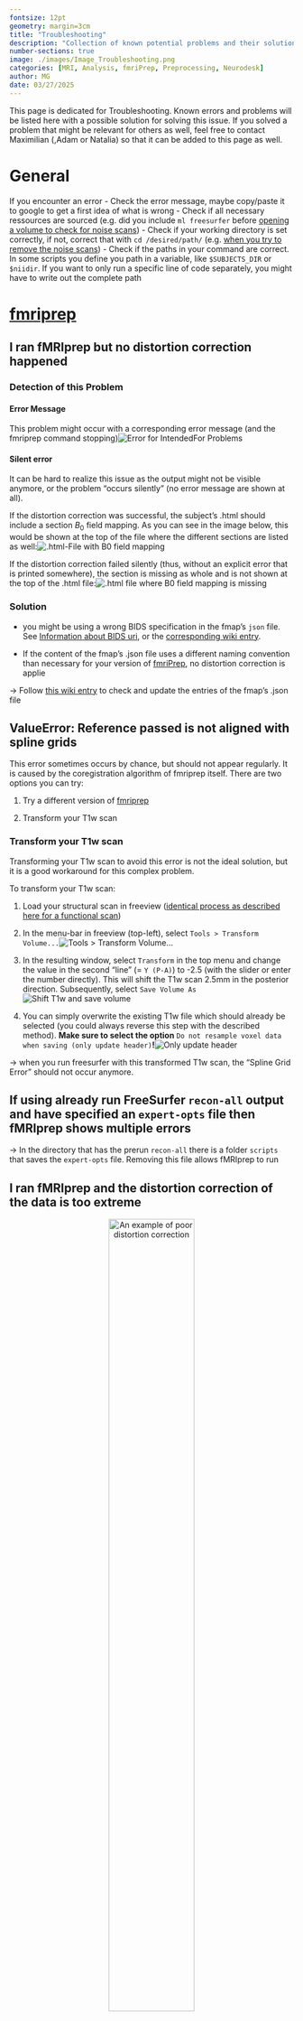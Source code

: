 ```yaml
---
fontsize: 12pt
geometry: margin=3cm
title: "Troubleshooting"
description: "Collection of known potential problems and their solutions"
number-sections: true
image: ./images/Image_Troubleshooting.png
categories: [MRI, Analysis, fmriPrep, Preprocessing, Neurodesk]
author: MG
date: 03/27/2025
---
```


This page is dedicated for Troubleshooting. Known errors and problems will be listed here with a possible solution for solving this issue. If you solved a problem that might be relevant for others as well, feel free to contact Maximilian (,Adam or Natalia) so that it can be added to this page as well.

# General

If you encounter an error - Check the error message, maybe copy/paste it to google to get a first idea of what is wrong - Check if all necessary ressources are sourced (e.g. did you include `ml freesurfer` before [opening a volume to check for noise scans](RemoveNoiseScan.qmd#sec-OpenFreeview)) - Check if your working directory is set correctly, if not, correct that with `cd /desired/path/` (e.g. [when you try to remove the noise scans](RemoveNoiseScan.qmd#sec-RemoveDenoising)) - Check if the paths in your command are correct. In some scripts you define you path in a variable, like `$SUBJECTS_DIR` or `$niidir`. If you want to only run a specific line of code separately, you might have to write out the complete path

# [fmriprep](run_fmriprep.qmd) {#sec-TroublesFmriprep}

## I ran fMRIprep but no distortion correction happened

### Detection of this Problem

#### Error Message

This problem might occur with a corresponding error message (and the fmriprep command stopping)![Error for IntendedFor Problems](./images/Troubleshooting/OtherIntendedFor_Error.png)

#### Silent error

It can be hard to realize this issue as the output might not be visible anymore, or the problem "occurs silently" (no error message are shown at all).

If the distortion correction was successful, the subject's .html should include a section $B_0$ field mapping. As you can see in the image below, this would be shown at the top of the file where the different sections are listed as well:![.html-File with B0 field mapping](./images/Troubleshooting/missingDistortionCorrection.png)

If the distortion correction failed silently (thus, without an explicit error that is printed somewhere), the section is missing as whole and is not shown at the top of the .html file:![.html file where B0 field mapping is missing](./images/Troubleshooting/MissingDC.png)

### Solution

-   you might be using a wrong BIDS specification in the fmap's `json` file. See [Information about BIDS uri](https://bids-specification.readthedocs.io/en/stable/common-principles.html#bids-uri), or the [corresponding wiki entry](check_IntendedFor_field.qmd).

-   If the content of the fmap's .json file uses a different naming convention than necessary for your version of [fmriPrep](run_fmriprep.qmd), no distortion correction is applie

$\to$ Follow [this wiki entry](check_IntendedFor_field.qmd) to check and update the entries of the fmap's .json file

## ValueError: Reference passed is not aligned with spline grids

This error sometimes occurs by chance, but should not appear regularly. It is caused by the coregistration algorithm of fmriprep itself. There are two options you can try:

1.  Try a different version of [fmriprep](run_fmriprep.qmd)

2.  Transform your T1w scan

### Transform your T1w scan

Transforming your T1w scan to avoid this error is not the ideal solution, but it is a good workaround for this complex problem.

To transform your T1w scan:

1.  Load your structural scan in freeview ([identical process as described here for a functional scan](RemoveNoiseScan.qmd#sec-loadVolume))

2.  In the menu-bar in freeview (top-left), select `Tools > Transform Volume...`![Tools \> Transform Volume...](./images/Troubleshooting/Transform_T1w.png)

3.  In the resulting window, select `Transform` in the top menu and change the value in the second "line" (= `Y (P-A)`) to -2.5 (with the slider or enter the number directly). This will shift the T1w scan 2.5mm in the posterior direction. Subsequently, select `Save Volume As`![Shift T1w and save volume](./images/Troubleshooting/Transform_T1w_2.png)

4.  You can simply overwrite the existing T1w file which should already be selected (you could always reverse this step with the described method). **Make sure to select the option** `Do not resample voxel data when saving (only update header)`**!**![Only update header](./images/Troubleshooting/Transform_T1w_3.png)

$\to$ when you run freesurfer with this transformed T1w scan, the "Spline Grid Error" should not occur anymore.

## If using already run FreeSurfer `recon-all` output and have specified an `expert-opts` file then fMRIprep shows multiple errors

$\to$ In the directory that has the prerun `recon-all` there is a folder `scripts` that saves the `expert-opts` file. Removing this file allows fMRIprep to run

## I ran fMRIprep and the distortion correction of the data is too extreme

<center>

![An example of poor distortion correction](./images/poor_DC.png){width="60%"}

</center>

> This is an issue with certain issues of fMRIprep. Using fMRIprep version 20.2.7 may be needed to avoid the extreme distortion correction (newer versions of fMRIprep haven't been tested)

## fmriprep fails silently (i.e. gives no error) on coregistering the functional to the structural scan

$\to$ the solution is (if your structural and functional scans are from the same session) to add the following flag:

```         
`--bold2t1w-init header`
```
